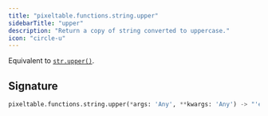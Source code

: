 ```yaml
---
title: "pixeltable.functions.string.upper"
sidebarTitle: "upper"
description: "Return a copy of string converted to uppercase."
icon: "circle-u"
---
```

Equivalent to [`str.upper()`](https://docs.python.org/3/library/stdtypes.html#str.upper).


## Signature

```python
pixeltable.functions.string.upper(*args: 'Any', **kwargs: 'Any') -> "'exprs.FunctionCall'"
```

